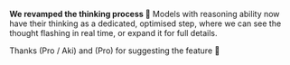 
<ReleaseVideo src ="https://res.cloudinary.com/dltbv060k/video/upload/v1752139847/reasoning_ooyt5r.mp4" />

**We revamped the thinking process 🧠**
Models with reasoning ability now have their thinking as a dedicated, optimised step, where we can see the thought flashing in real time, or expand it for full details.

Thanks <ReleaseUser name="huy"/> (Pro / Aki) and <ReleaseUser name="chinh"/> (Pro) for suggesting the feature 🙇
